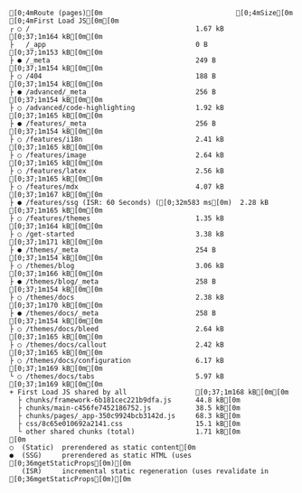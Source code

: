 ```ansi filename="Example Theme Docs with Nextra 3 (Pages Router)" copy=false
[0;4mRoute (pages)[0m                                 [0;4mSize[0m     [0;4mFirst Load JS[0m[0m
┌ ○ /                                         1.67 kB         [0;37;1m164 kB[0m[0m
├   /_app                                     0 B             [0;37;1m153 kB[0m[0m
├ ● /_meta                                    249 B           [0;37;1m154 kB[0m[0m
├ ○ /404                                      188 B           [0;37;1m154 kB[0m[0m
├ ● /advanced/_meta                           256 B           [0;37;1m154 kB[0m[0m
├ ○ /advanced/code-highlighting               1.92 kB         [0;37;1m165 kB[0m[0m
├ ● /features/_meta                           256 B           [0;37;1m154 kB[0m[0m
├ ○ /features/i18n                            2.41 kB         [0;37;1m165 kB[0m[0m
├ ○ /features/image                           2.64 kB         [0;37;1m165 kB[0m[0m
├ ○ /features/latex                           2.56 kB         [0;37;1m165 kB[0m[0m
├ ○ /features/mdx                             4.07 kB         [0;37;1m167 kB[0m[0m
├ ● /features/ssg (ISR: 60 Seconds) ([0;32m583 ms[0m)  2.28 kB         [0;37;1m165 kB[0m[0m
├ ○ /features/themes                          1.35 kB         [0;37;1m164 kB[0m[0m
├ ○ /get-started                              3.38 kB         [0;37;1m171 kB[0m[0m
├ ● /themes/_meta                             254 B           [0;37;1m154 kB[0m[0m
├ ○ /themes/blog                              3.06 kB         [0;37;1m166 kB[0m[0m
├ ● /themes/blog/_meta                        258 B           [0;37;1m154 kB[0m[0m
├ ○ /themes/docs                              2.38 kB         [0;37;1m170 kB[0m[0m
├ ● /themes/docs/_meta                        258 B           [0;37;1m154 kB[0m[0m
├ ○ /themes/docs/bleed                        2.64 kB         [0;37;1m165 kB[0m[0m
├ ○ /themes/docs/callout                      2.42 kB         [0;37;1m165 kB[0m[0m
├ ○ /themes/docs/configuration                6.17 kB         [0;37;1m169 kB[0m[0m
└ ○ /themes/docs/tabs                         5.97 kB         [0;37;1m169 kB[0m[0m
+ First Load JS shared by all                 [0;37;1m168 kB[0m[0m
  ├ chunks/framework-6b181cec221b9dfa.js      44.8 kB[0m
  ├ chunks/main-c456fe7452186752.js           38.5 kB[0m
  ├ chunks/pages/_app-350c9924bcb3142d.js     68.3 kB[0m
  ├ css/8c65e010692a2141.css                  15.1 kB[0m
  └ other shared chunks (total)               1.71 kB[0m
[0m
○  (Static)  prerendered as static content[0m
●  (SSG)     prerendered as static HTML (uses [0;36mgetStaticProps[0m)[0m
   (ISR)     incremental static regeneration (uses revalidate in [0;36mgetStaticProps[0m)[0m
```
